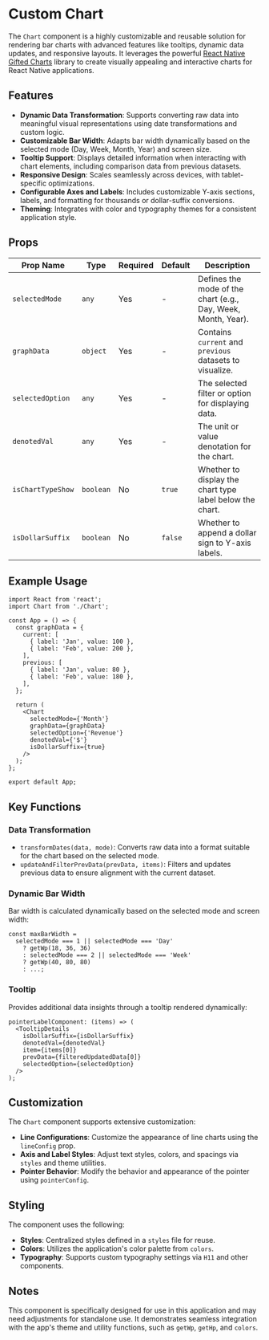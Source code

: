 # Custom Chart

The `Chart` component is a highly customizable and reusable solution for rendering bar charts with advanced features like tooltips, dynamic data updates, and responsive layouts. It leverages the powerful [React Native Gifted Charts](https://www.npmjs.com/package/react-native-gifted-charts) library to create visually appealing and interactive charts for React Native applications.

## Features

- **Dynamic Data Transformation**: Supports converting raw data into meaningful visual representations using date transformations and custom logic.
- **Customizable Bar Width**: Adapts bar width dynamically based on the selected mode (Day, Week, Month, Year) and screen size.
- **Tooltip Support**: Displays detailed information when interacting with chart elements, including comparison data from previous datasets.
- **Responsive Design**: Scales seamlessly across devices, with tablet-specific optimizations.
- **Configurable Axes and Labels**: Includes customizable Y-axis sections, labels, and formatting for thousands or dollar-suffix conversions.
- **Theming**: Integrates with color and typography themes for a consistent application style.

## Props

| Prop Name         | Type      | Required | Default | Description                                                   |
| ----------------- | --------- | -------- | ------- | ------------------------------------------------------------- |
| `selectedMode`    | `any`     | Yes      | -       | Defines the mode of the chart (e.g., Day, Week, Month, Year). |
| `graphData`       | `object`  | Yes      | -       | Contains `current` and `previous` datasets to visualize.      |
| `selectedOption`  | `any`     | Yes      | -       | The selected filter or option for displaying data.            |
| `denotedVal`      | `any`     | Yes      | -       | The unit or value denotation for the chart.                   |
| `isChartTypeShow` | `boolean` | No       | `true`  | Whether to display the chart type label below the chart.      |
| `isDollarSuffix`  | `boolean` | No       | `false` | Whether to append a dollar sign to Y-axis labels.             |

## Example Usage

```tsx
import React from 'react';
import Chart from './Chart';

const App = () => {
  const graphData = {
    current: [
      { label: 'Jan', value: 100 },
      { label: 'Feb', value: 200 },
    ],
    previous: [
      { label: 'Jan', value: 80 },
      { label: 'Feb', value: 180 },
    ],
  };

  return (
    <Chart
      selectedMode={'Month'}
      graphData={graphData}
      selectedOption={'Revenue'}
      denotedVal={'$'}
      isDollarSuffix={true}
    />
  );
};

export default App;
```

## Key Functions

### Data Transformation

- `transformDates(data, mode)`: Converts raw data into a format suitable for the chart based on the selected mode.
- `updateAndFilterPrevData(prevData, items)`: Filters and updates previous data to ensure alignment with the current dataset.

### Dynamic Bar Width

Bar width is calculated dynamically based on the selected mode and screen width:

```tsx
const maxBarWidth =
  selectedMode === 1 || selectedMode === 'Day'
    ? getWp(18, 36, 36)
    : selectedMode === 2 || selectedMode === 'Week'
    ? getWp(40, 80, 80)
    : ...;
```

### Tooltip

Provides additional data insights through a tooltip rendered dynamically:

```tsx
pointerLabelComponent: (items) => (
  <TooltipDetails
    isDollarSuffix={isDollarSuffix}
    denotedVal={denotedVal}
    item={items[0]}
    prevData={filteredUpdatedData[0]}
    selectedOption={selectedOption}
  />
);
```

## Customization

The `Chart` component supports extensive customization:

- **Line Configurations**: Customize the appearance of line charts using the `lineConfig` prop.
- **Axis and Label Styles**: Adjust text styles, colors, and spacings via `styles` and theme utilities.
- **Pointer Behavior**: Modify the behavior and appearance of the pointer using `pointerConfig`.

## Styling

The component uses the following:

- **Styles**: Centralized styles defined in a `styles` file for reuse.
- **Colors**: Utilizes the application's color palette from `colors`.
- **Typography**: Supports custom typography settings via `H11` and other components.

## Notes

This component is specifically designed for use in this application and may need adjustments for standalone use. It demonstrates seamless integration with the app's theme and utility functions, such as `getWp`, `getHp`, and `colors`.
